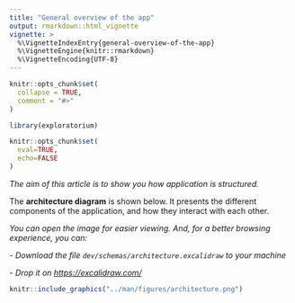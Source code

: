 ```yaml
---
title: "General overview of the app"
output: rmarkdown::html_vignette
vignette: >
  %\VignetteIndexEntry{general-overview-of-the-app}
  %\VignetteEngine{knitr::rmarkdown}
  %\VignetteEncoding{UTF-8}
---
```


```r
knitr::opts_chunk$set(
  collapse = TRUE,
  comment = "#>"
)
```

```r
library(exploratorium)
```


```r
knitr::opts_chunk$set(
  eval=TRUE,
  echo=FALSE
)
```

*The aim of this article is to show you how application is structured.*

The **architecture diagram** is shown below. It presents the different components of the application, and how they interact with each other.

*You can open the image for easier viewing. And, for a better browsing experience, you can:*

*- Download the file `dev/schemas/architecture.excalidraw` to your machine*

*- Drop it on <https://excalidraw.com/>*


```r
knitr::include_graphics("../man/figures/architecture.png")
```

